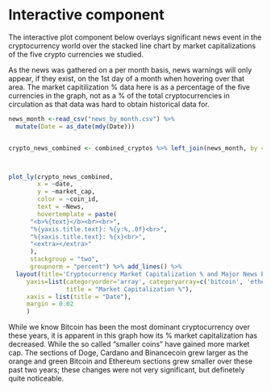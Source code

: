 # Interactive component

The interactive plot component below overlays significant news event in the cryptocurrency world over the stacked line chart by market capitalizations of the five crypto currencies we studied.

As the news was gathered on a per month basis, news warnings will only appear, if they exist, on the 1st day of a month when hovering over that area. The market capitilization % data here is as a percentage of the five currencies in the graph, not as a % of the total cryptocurrencies in circulation as that data was hard to obtain historical data for.

```r

news_month <-read_csv("news_by_month.csv") %>%
  mutate(Date = as_date(mdy(Date)))


crypto_news_combined <- combined_cryptos %>% left_join(news_month, by = c("date" = "Date"))



plot_ly(crypto_news_combined,
        x = ~date,
        y = ~market_cap,
        color = ~coin_id,
        text = ~News,
        hovertemplate = paste(
      "<b>%{text}</b><br><br>",
      "%{yaxis.title.text}: %{y:%,.0f}<br>",
      "%{xaxis.title.text}: %{x}<br>",
      "<extra></extra>"
      ),
      stackgroup = "two",
      groupnorm = "percent") %>% add_lines() %>%
  layout(title='Cryptocurrency Market Capitalization % and Major News Events',
     yaxis=list(categoryorder='array', categoryarray=c('bitcoin', 'ethereum', 'binancecoin', 'cardano', 'dogecoin'),
                title = "Market Capitalization %"),
     xaxis = list(title = "Date"),
     margin = 0.02
     )


```
While we know Bitcoin has been the most dominant cryptocurrency over these years, it is apparent in this graph how its % market capitalization has decreased. While the so called "smaller coins" have gained more market cap. The sections of Doge, Cardano and Binancecoin grew larger as the orange and green Bitcoin and Ethereum sections grew smaller over these past two years; these changes were not very significant, but definetely quite noticeable.

